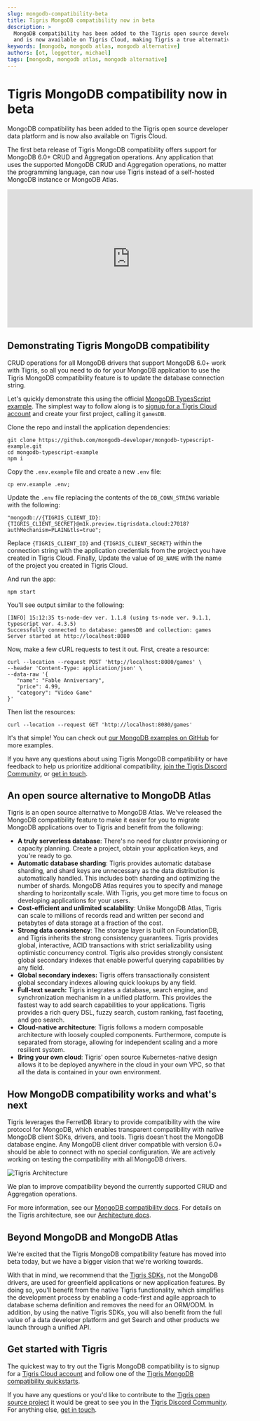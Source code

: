 ```yaml
---
slug: mongodb-compatibility-beta
title: Tigris MongoDB compatibility now in beta
description: >
  MongoDB compatibility has been added to the Tigris open source developer data platform 
  and is now available on Tigris Cloud, making Tigris a true alternative to MongoDB Atlas
keywords: [mongodb, mongodb atlas, mongodb alternative]
authors: [ot, leggetter, michael]
tags: [mongodb, mongodb atlas, mongodb alternative]
---
```


# Tigris MongoDB compatibility now in beta

MongoDB compatibility has been added to the Tigris open source developer data platform
and is now also available on Tigris Cloud.

The first beta release of Tigris MongoDB compatibility offers support for MongoDB 6.0+
CRUD and Aggregation operations. Any application that uses the supported MongoDB CRUD
and Aggregation operations, no matter the programming language, can now use Tigris
instead of a self-hosted MongoDB instance or MongoDB Atlas.

<center>
  <iframe
    width="560"
    height="315"
    src="https://www.youtube.com/embed/A8WDwXD4nvE?controls=0"
    title="YouTube video player"
    frameborder="0"
    allow="accelerometer; autoplay; clipboard-write; encrypted-media; gyroscope; picture-in-picture; web-share"
    allowFullScreen
  ></iframe>
</center>

<!-- truncate -->

## Demonstrating Tigris MongoDB compatibility

CRUD operations for all MongoDB drivers that support MongoDB 6.0+ work with Tigris, so
all you need to do for your MongoDB application to use the Tigris MongoDB compatibility
feature is to update the database connection string.

Let's quickly demonstrate this using the official
[MongoDB TypesScript example](https://github.com/mongodb-developer/mongodb-typescript-example).
The simplest way to follow along is to
[signup for a Tigris Cloud account](https://console.preview.tigrisdata.cloud/signup) and create
your first project, calling it `gamesDB`.

Clone the repo and install the application dependencies:

```tsx
git clone https://github.com/mongodb-developer/mongodb-typescript-example.git
cd mongodb-typescript-example
npm i
```

Copy the `.env.example` file and create a new `.env` file:

```shell
cp env.example .env;
```

Update the `.env` file replacing the contents of the `DB_CONN_STRING` variable with the following:

```tsx
"mongodb://{TIGRIS_CLIENT_ID}:{TIGRIS_CLIENT_SECRET}@m1k.preview.tigrisdata.cloud:27018?authMechanism=PLAIN&tls=true";
```

Replace `{TIGRIS_CLIENT_ID}` and `{TIGRIS_CLIENT_SECRET}` within the connection string with the
application credentials from the project you have created in Tigris Cloud. Finally, Update the
value of `DB_NAME` with the name of the project you created in Tigris Cloud.

And run the app:

```shell
npm start
```

You'll see output similar to the following:

```shell
[INFO] 15:12:35 ts-node-dev ver. 1.1.8 (using ts-node ver. 9.1.1, typescript ver. 4.3.5)
Successfully connected to database: gamesDB and collection: games
Server started at http://localhost:8080
```

Now, make a few cURL requests to test it out. First, create a resource:

```shell
curl --location --request POST 'http://localhost:8080/games' \
--header 'Content-Type: application/json' \
--data-raw '{
   "name": "Fable Anniversary",
   "price": 4.99,
   "category": "Video Game"
}'
```

Then list the resources:

```shell
curl --location --request GET 'http://localhost:8080/games'
```

It's that simple! You can check out
[our MongoDB examples on GitHub](https://github.com/tigrisdata-community?q=mongodb-compatibility&type=all&language=&sort=)
for more examples.

If you have any questions about using Tigris MongoDB compatibility or have feedback to help
us prioritize additional compatibility,
[join the Tigris Discord Community](https://www.tigrisdata.com/discord/), or
[get in touch](https://www.tigrisdata.com/contact/).

## An open source alternative to MongoDB Atlas

Tigris is an open source alternative to MongoDB Atlas. We've released the MongoDB
compatibility feature to make it easier for you to migrate MongoDB applications over to
Tigris and benefit from the following:

- **A truly serverless database**: There's no need for cluster provisioning or
  capacity planning. Create a project, obtain your application keys, and you're
  ready to go.
- **Automatic database sharding**: Tigris provides automatic database sharding, and
  shard keys are unnecessary as the data distribution is automatically handled.
  This includes both sharding and optimizing the number of shards. MongoDB Atlas
  requires you to specify and manage sharding to horizontally scale. With Tigris,
  you get more time to focus on developing applications for your users.
- **Cost-efficient and unlimited scalability**: Unlike MongoDB Atlas, Tigris can
  scale to millions of records read and written per second and petabytes of data
  storage at a fraction of the cost.
- **Strong data consistency**: The storage layer is built on FoundationDB, and
  Tigris inherits the strong consistency guarantees. Tigris provides global,
  interactive, ACID transactions with strict serializability using optimistic
  concurrency control. Tigris also provides strongly consistent global secondary
  indexes that enable powerful querying capabilities by any field.
- **Global secondary indexes:** Tigris offers transactionally consistent global
  secondary indexes allowing quick lookups by any field.
- **Full-text search:** Tigris integrates a database, search engine, and
  synchronization mechanism in a unified platform. This provides the fastest way
  to add search capabilities to your applications. Tigris provides a rich query DSL,
  fuzzy search, custom ranking, fast faceting, and geo search.
- **Cloud-native architecture**: Tigris follows a modern composable architecture
  with loosely coupled components. Furthermore, compute is separated from
  storage, allowing for independent scaling and a more resilient system.
- **Bring your own cloud**: Tigris' open source Kubernetes-native design allows it
  to be deployed anywhere in the cloud in your own VPC, so that all the data is
  contained in your own environment.

## How MongoDB compatibility works and what's next

Tigris leverages the FerretDB library to provide compatibility with the wire protocol
for MongoDB, which enables transparent compatibility with native MongoDB client SDKs,
drivers, and tools. Tigris doesn't host the MongoDB database engine. Any
MongoDB client driver compatible with version 6.0+ should be able to connect
with no special configuration. We are actively working on testing the
compatibility with all MongoDB drivers.

![Tigris Architecture](https://www.tigrisdata.com/docs/assets/images/query-engine-0181798ba58e2e633e223f8a657106fb.jpeg)

We plan to improve compatibility beyond the currently supported CRUD and Aggregation
operations.

For more information, see our
[MongoDB compatibility docs](https://www.tigrisdata.com/docs/concepts/mongodb-compatibility/).
For details on the Tigris architecture, see our
[Architecture docs](https://www.tigrisdata.com/docs/concepts/architecture/).

## Beyond MongoDB and MongoDB Atlas

We're excited that the Tigris MongoDB compatibility feature has moved into beta today,
but we have a bigger vision that we're working towards.

With that in mind, we recommend that the
[Tigris SDKs](https://www.tigrisdata.com/docs/sdkstools/), not the MongoDB drivers,
are used for greenfield applications or new application features. By doing so, you'll
benefit from the native Tigris functionality, which simplifies the development process
by enabling a code-first and agile approach to database schema definition and removes
the need for an ORM/ODM. In addition, by using the native Tigris SDKs, you will also
benefit from the full value of a data developer platform and get Search and other
products we launch through a unified API.

## Get started with Tigris

The quickest way to try out the Tigris MongoDB compatibility is to signup for a
[Tigris Cloud account](https://console.preview.tigrisdata.cloud/signup) and follow one
of the [Tigris MongoDB compatibility quickstarts](https://www.tigrisdata.com/docs/quickstarts/mongodb-compatibility/).

If you have any questions or you'd like to contribute to the
[Tigris open source project](https://github.com/tigrisdata/tigris) it would be great to
see you in the [Tigris Discord Community](https://www.tigrisdata.com/discord/).
For anything else, [get in touch](https://www.tigrisdata.com/contact/).
